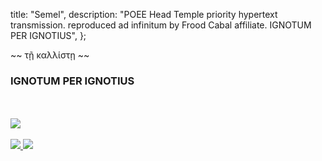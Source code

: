   title: "Semel",
  description:
    "POEE Head Temple priority hypertext transmission. reproduced ad infinitum by Frood Cabal affiliate. IGNOTUM PER IGNOTIUS",
};

<div style={{ textAlign: "center" }}>
  ~~ τῇ καλλίστῃ ~~
  <h3>IGNOTUM PER IGNOTIUS</h3>
</div>
<br />
<br />
<img className="flush nozoom" src="/image/markofthebeaut.png" />
<br />
<br />
<a href="/read/wtf">
  <img className="left" src="/image/card.png" />
</a>
<a href="/read/cosmogony">
  <img className="right mirror" src="/image/card.png" />
</a>
